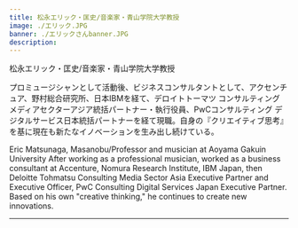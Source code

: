 ```yaml
---
title: 松永エリック・匡史/音楽家・青山学院大学教授
image: ./エリック.JPG
banner: ./エリックさんbanner.JPG
description: 
---
```


<th>松永エリック・匡史/音楽家・青山学院大学教授</th>


プロミュージシャンとして活動後、ビジネスコンサルタントとして、アクセンチュア、野村総合研究所、日本IBMを経て、デロイトトーマツ コンサルティング メディアセクターアジア統括パートナー・執行役員、PwCコンサルティング デジタルサービス日本統括パートナーを経て現職。自身の『クリエイティブ思考』を基に現在も新たなイノベーションを生み出し続けている。

<th>Eric Matsunaga, Masanobu/Professor and musician at Aoyama Gakuin University</th>

<Row>
 After working as a professional musician, worked as a business consultant at Accenture, Nomura Research Institute, IBM Japan, then Deloitte Tohmatsu Consulting Media Sector Asia Executive Partner and Executive Officer, PwC Consulting Digital Services Japan Executive Partner.  Based on his own "creative thinking," he continues to create new innovations.
</Row>

---

